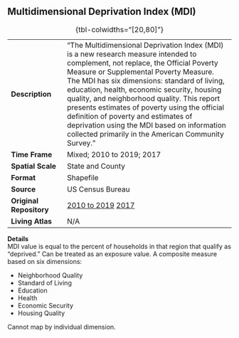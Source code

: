 ## Multidimensional Deprivation Index (MDI)

|  |  |
|------------------|------------------------------------------------------|
| **Description** | "The Multidimensional Deprivation Index (MDI) is a new research measure intended to complement, not replace, the Official Poverty Measure or Supplemental Poverty Measure. The MDI has six dimensions: standard of living, education, health, economic security, housing quality, and neighborhood quality. This report presents estimates of poverty using the official definition of poverty and estimates of deprivation using the MDI based on information collected primarily in the American Community Survey." |
| **Time Frame** | Mixed; 2010 to 2019; 2017 |
| **Spatial Scale** | State and County |
| **Format** | Shapefile |
| **Source** | US Census Bureau |
| **Original Repository** | [2010 to 2019](https://www.census.gov/topics/income-poverty/poverty/about/related-sites/rates.html) [2017](https://www.census.gov/library/publications/2019/acs/acs-40.html) |
| **Living Atlas** | N/A |

: {tbl-colwidths="\[20,80\]"}

**Details**\
MDI value is equal to the percent of households in that region that qualify as “deprived.” Can be treated as an exposure value. A composite measure based on six dimensions:

-   Neighborhood Quality
-   Standard of Living
-   Education
-   Health
-   Economic Security
-   Housing Quality

Cannot map by individual dimension.